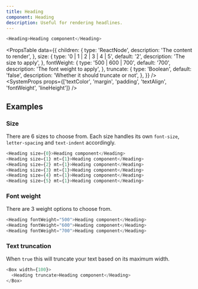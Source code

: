 ```yaml
---
title: Heading
component: Heading
description: Useful for rendering headlines.
---
```


```js live
<Heading>Heading component</Heading>
```

<PropsTable
  data={{
    children: {
      type: 'ReactNode',
      description: 'The content to render',
    },
    size: {
      type: '0 | 1 | 2 | 3 | 4 | 5',
      default: '2',
      description: 'The size to apply',
    },
    fontWeight: {
      type: '500 | 600 | 700',
      default: '700',
      description: 'The font weight to apply',
    },
    truncate: {
      type: 'Boolean',
      default: 'false',
      description: 'Whether it should truncate or not',
    },
  }}
/>
<SystemProps props={['textColor', 'margin', 'padding', 'textAlign', 'fontWeight', 'lineHeight']} />

## Examples

### Size

There are 6 sizes to choose from. Each size handles its own `font-size`, `letter-spacing` and `text-indent` accordingly.

```js live
<Heading size={0}>Heading component</Heading>
<Heading size={1} mt={1}>Heading component</Heading>
<Heading size={2} mt={1}>Heading component</Heading>
<Heading size={3} mt={1}>Heading component</Heading>
<Heading size={4} mt={1}>Heading component</Heading>
<Heading size={5} mt={1}>Heading component</Heading>
```

### Font weight

There are 3 weight options to choose from.

```js live
<Heading fontWeight="500">Heading component</Heading>
<Heading fontWeight="600">Heading component</Heading>
<Heading fontWeight="700">Heading component</Heading>
```

### Text truncation

When `true` this will truncate your text based on its maximum width.

```js live
<Box width={100}>
  <Heading truncate>Heading component</Heading>
</Box>
```
